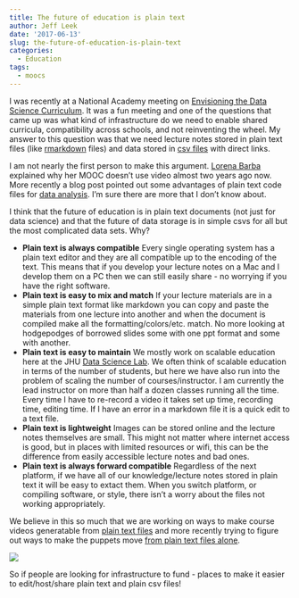 ```yaml
---
title: The future of education is plain text
author: Jeff Leek
date: '2017-06-13'
slug: the-future-of-education-is-plain-text
categories:
  - Education
tags:
  - moocs
---
```


I was recently at a National Academy meeting on [Envisioning the Data Science Curriculum](http://sites.nationalacademies.org/CSTB/CurrentProjects/CSTB_175246). It was a fun meeting and one of the questions that came up was what kind of infrastructure do we need to enable shared curricula, compatibility across schools, and not reinventing the wheel. My answer to this question was that we need lecture notes stored in plain text files (like [rmarkdown](http://rmarkdown.rstudio.com/) files) and data stored in [csv files](https://simplystatistics.org/2016/04/20/data-repositories/) with direct links. 

I am not nearly the first person to make this argument. [Lorena Barba](https://www.class-central.com/report/why-my-mooc-is-not-built-on-video/) explained why her MOOC doesn't use video almost two years ago now. More recently a blog post pointed out some advantages of plain text code files for [data analysis](http://minimaxir.com/2017/06/r-notebooks/). I'm sure there are more that I don't know about. 

I think that the future of education is in plain text documents (not just for data science) and that the future of data storage is in simple csvs for all but the most complicated data sets. Why? 

* __Plain text is always compatible__ Every single operating system has a plain text editor and they are all compatible up to the encoding of the text. This means that if you develop your lecture notes on a Mac and I develop them on a PC then we can still easily share - no worrying if you have the right software. 
* __Plain text is easy to mix and match__ If your lecture materials are in a simple plain text format like markdown you can copy and paste the materials from one lecture into another and when the document is compiled make all the formatting/colors/etc. match. No more looking at hodgepodges of borrowed slides some with one ppt format and some with another. 
* __Plain text is easy to maintain__ We mostly work on scalable education here at the JHU [Data Science Lab](http://jhudatascience.org/). We often think of scalable education in terms of the number of students, but here we have also run into the problem of scaling the number of courses/instructor. I  am currently the lead instructor on more than half a dozen classes running all the time. Every time I have to re-record a video it takes set up time, recording time, editing time. If I have an error in a markdown file it is a quick edit to a text file. 
* __Plain text is lightweight__ Images can be stored online and the lecture notes themselves are small. This might not matter where internet access is good, but in places with limited resources or wifi, this can be the difference from easily accessible lecture notes and bad ones. 
* __Plain text is always forward compatible__ Regardless of the next platform, if we have all of our knowledge/lecture notes stored in plain text it will be easy to extact them. When you switch platform, or compiling software, or style, there isn't a worry about the files not working appropriately. 


We believe in this so much that we are working on ways to make course videos generatable from [plain text files](https://github.com/seankross/ari) and more recently trying to figure out ways to make the puppets move [from plain text files alone](https://youtu.be/f3Th86Yz9IM). 

![](https://user-images.githubusercontent.com/1571674/27088881-e9f9f62a-5026-11e7-8b75-4826d95fcf7c.png)


So if people are looking for infrastructure to fund - places to make it easier to edit/host/share plain text and plain csv files!